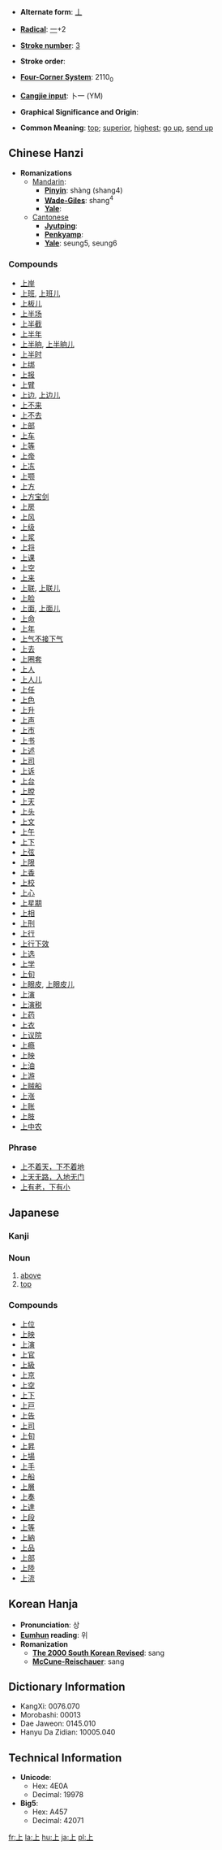 * '''Alternate form''': [[丄]]

* '''[[Wiktionary:Chinese radical index| Radical]]''': [[Wiktionary:Chinese radical index 一|一]]+2

* '''[[Wiktionary:Chinese total strokes index|Stroke number]]''': [[Wiktionary:Chinese total strokes index 3|3]]

* '''Stroke order''': 

* '''[[Wiktionary:Chinese four corner index|Four-Corner System]]''': 2110<sub>0</sub>

* '''[[Wiktionary:Chinese Cangjie index|Cangjie input]]''': 卜一 (YM)

* '''Graphical Significance and Origin''': 

* '''Common Meaning''': [[top]]; [[superior]], [[highest]]; [[go up]], [[send up]]

== Chinese Hanzi ==

* '''Romanizations'''
** [[Mandarin]]:
*** '''[[Pinyin]]''': shàng (shang4)
*** '''[[Wade-Giles]]''': shang<sup>4</sup>
*** '''[[Yale]]''': 
**[[Cantonese]]
***'''[[Jyutping]]''':
***'''[[Penkyamp]]''': 
***'''[[Yale]]''': seung5, seung6

===Compounds===
*[[上岸]]
*[[上班]], [[上班儿]]
*[[上板儿]]
*[[上半场]]
*[[上半截]]
*[[上半年]]
*[[上半晌]], [[上半晌儿]]
*[[上半时]]
*[[上绑]]
*[[上报]]
*[[上臂]]
*[[上边]], [[上边儿]]
*[[上不来]]
*[[上不去]]
*[[上部]]
*[[上车]]
*[[上等]]
*[[上帝]]
*[[上冻]]
*[[上颚]]
*[[上方]]
*[[上方宝剑]]
*[[上房]]
*[[上风]]
*[[上级]]
*[[上浆]]
*[[上将]]
*[[上课]]
*[[上空]]
*[[上来]]
*[[上联]], [[上联儿]]
*[[上脸]]
*[[上面]], [[上面儿]]
*[[上命]]
*[[上年]]
*[[上气不接下气]]
*[[上去]]
*[[上圈套]]
*[[上人]]
*[[上人儿]]
*[[上任]]
*[[上色]]
*[[上升]]
*[[上声]]
*[[上市]]
*[[上书]]
*[[上述]]
*[[上司]]
*[[上诉]]
*[[上台]]
*[[上膛]]
*[[上天]]
*[[上头]]
*[[上文]]
*[[上午]]
*[[上下]]
*[[上弦]]
*[[上限]]
*[[上香]]
*[[上校]]
*[[上心]]
*[[上星期]]
*[[上相]]
*[[上刑]]
*[[上行]]
*[[上行下效]]
*[[上选]]
*[[上学]]
*[[上旬]]
*[[上眼皮]], [[上眼皮儿]]
*[[上演]]
*[[上演税]]
*[[上药]]
*[[上衣]]
*[[上议院]]
*[[上瘾]]
*[[上映]]
*[[上油]]
*[[上游]]
*[[上贼船]]
*[[上涨]]
*[[上账]]
*[[上肢]]
*[[上中农]]

===Phrase===
*[[上不着天，下不着地]]
*[[上天无路，入地无门]]
*[[上有老，下有小]]

==Japanese==
===Kanji===
{{kanji2|[[じょう]] (jō), [[しょう]] (shō)|[[うえ]] (ue), [[うわ]] (uwa), [[かみ]] (kami), [[あげる]] (ageru), [[あがる]] (agaru), [[のぼる]] (noboru), [[のぼす]] (nobosu), [[のぼせる]] (noboseru)}}
===Noun===
{{janoun|うえ|ue}}
# [[above]]
# [[top]]

===Compounds===
*[[上位]]
*[[上映]]
*[[上演]]
*[[上官]]
*[[上級]]
*[[上京]]
*[[上空]]
*[[上下]]
*[[上戸]]
*[[上告]]
*[[上司]]
*[[上旬]]
*[[上昇]]
*[[上場]]
*[[上手]]
*[[上船]]
*[[上層]]
*[[上奏]]
*[[上達]]
*[[上段]]
*[[上等]]
*[[上納]]
*[[上品]]
*[[上部]]
*[[上陸]]
*[[上流]]

== Korean Hanja ==

* '''Pronunciation''': 상
* '''[[Eumhun]] reading''': 위
* '''Romanization'''
** '''[[The 2000 South Korean Revised Romanization|The 2000 South Korean Revised]]''': sang
** '''[[McCune-Reischauer]]''': sang

== Dictionary Information ==

* KangXi: 0076.070
* Morobashi: 00013
* Dae Jaweon: 0145.010
* Hanyu Da Zidian: 10005.040

== Technical Information ==

* '''Unicode''':
** Hex: 4E0A
** Decimal: 19978
* '''Big5''':
** Hex: A457
** Decimal: 42071

[[fr:上]]
[[la:上]]
[[hu:上]]
[[ja:上]]
[[pl:上]]